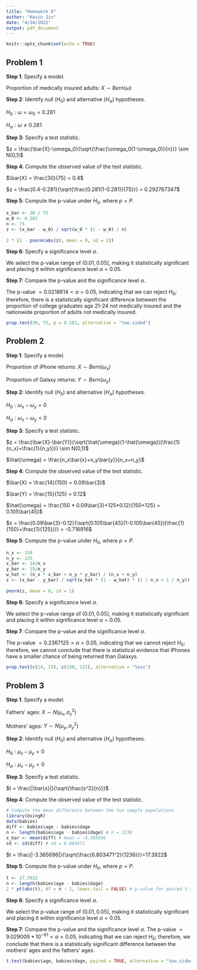 ```yaml
---
title: "Homework 8"
author: "Kevin Jin"
date: "4/24/2022"
output: pdf_document
---
```


```r
knitr::opts_chunk$set(echo = TRUE)
```

## Problem 1
**Step 1**: Specify a model.

Proportion of medically insured adults: $X \sim Bern(\omega)$ 

**Step 2**: Identify null ($H_0$) and alternative ($H_\alpha$) hypotheses.

$H_0: \omega = \omega_0 = 0.281$

$H_\alpha: \omega \neq 0.281$

**Step 3**: Specify a test statistic.

$z = \frac{\bar{X}-\omega_0}{\sqrt{\frac{\omega_0(1-\omega_0)}{n}}} \sim N(0,1)$

**Step 4**: Compute the observed value of the test statistic.

$\bar{X} = \frac{30}{75} = 0.4$

$z = \frac{0.4-0.281}{\sqrt{\frac{0.281(1-0.281)}{75}}} = 0.292767347$

**Step 5**: Compute the p-value under $H_0$, where $p=P$.

```r
x_bar <- 30 / 75
w_0 <- 0.281
n <- 75
z <- (x_bar - w_0) / sqrt(w_0 * (1 - w_0) / n) 
  
2 * (1 - pnorm(abs(z), mean = 0, sd = 1))
```

**Step 6**: Specify a significance level $\alpha$.

We select the p-value range of $(0.01, 0.05]$, making it statistically 
significant and placing it within significance level $\alpha = 0.05$.

**Step 7**: Compare the p-value and the significance level $\alpha$.

The p-value $= 0.0218614 < \alpha = 0.05$, indicating that we can reject $H_0$; 
therefore, there is a statistically significant difference between the 
proportion of college graduates age 21-24 not medically insured and the
nationwide proportion of adults not medically insured.

```r
prop.test(30, 75, p = 0.281, alternative = "two.sided")
```

## Problem 2
**Step 1**: Specify a model.

Proportion of iPhone returns: $X \sim Bern(\omega_x)$ 

Proportion of Galaxy returns: $Y \sim Bern(\omega_y)$ 

**Step 2**: Identify null ($H_0$) and alternative ($H_\alpha$) hypotheses.

$H_0: \omega_x - \omega_y = 0$

$H_\alpha: \omega_x - \omega_y < 0$

**Step 3**: Specify a test statistic.

$z = \frac{\bar{X}-\bar{Y}}{\sqrt{\hat{\omega}(1-\hat{\omega})(\frac{1}{n_x}+\frac{1}{n_y})}} \sim N(0,1)$

$\hat{\omega} = \frac{n_x\bar{x}+n_y\bar{y}}{n_x+n_y}$

**Step 4**: Compute the observed value of the test statistic.

$\bar{X} = \frac{14}{150} = 0.09\bar{3}$

$\bar{Y} = \frac{15}{125} = 0.12$

$\hat{\omega} = \frac{150 * 0.09\bar{3}+125*0.12}{150+125} = 0.105\bar{45}$

$z = \frac{0.09\bar{3}-0.12}{\sqrt{0.105\bar{45}(1-0.105\bar{45})(\frac{1}{150}+\frac{1}{125})}} = -0.716916$

**Step 5**: Compute the p-value under $H_0$, where $p=P$.

```r
n_x <- 150
n_y <- 125
x_bar <- 14/n_x
y_bar <- 15/n_y
w_hat <- (n_x * x_bar + n_y * y_bar) / (n_x + n_y)
z <- (x_bar - y_bar) / sqrt(w_hat * (1 - w_hat) * (1 / n_x + 1 / n_y)) 
  
pnorm(z, mean = 0, sd = 1)
```

**Step 6**: Specify a significance level $\alpha$.

We select the p-value range of $(0.01, 0.05]$, making it statistically 
significant and placing it within significance level $\alpha = 0.05$.

**Step 7**: Compare the p-value and the significance level $\alpha$.

The p-value $= 0.2367125 > \alpha = 0.05$, indicating that we cannot reject 
$H_0$; therefore, we cannot conclude that there is statistical evidence that 
iPhones have a smaller chance of being returned than Galaxys.

```r
prop.test(c(14, 15), c(150, 125), alternative = "less")
```

## Problem 3
**Step 1**: Specify a model.

Fathers' ages: $X \sim N(\mu_x,\sigma^2_x)$ 

Mothers' ages: $Y \sim N(\mu_y,\sigma^2_y)$ 

**Step 2**: Identify null ($H_0$) and alternative ($H_\alpha$) hypotheses.

$H_0: \mu_x - \mu_y = 0$

$H_\alpha: \mu_x - \mu_y < 0$

**Step 3**: Specify a test statistic.

$t = \frac{|\bar{x}|}{\sqrt{\frac{s^2}{n}}}$

**Step 4**: Compute the observed value of the test statistic.
```r
# Compute the mean difference between the two sample populations
library(UsingR)
data(babies)
diff <- babies$age - babies$dage
n <- length(babies$age - babies$dage) # n = 1236
x_bar <- mean(diff) # mean = -3.365696
sd <- sd(diff) # sd = 6.803471
```

$t = \frac{|-3.365696|}{\sqrt{\frac{6.803471^2}{1236}}}=17.3922$

**Step 5**: Compute the p-value under $H_0$, where $p=P$.
```r
t <- 17.3922
n <- length(babies$age - babies$dage)
2 * pt(abs(t), df = n - 1, lower.tail = FALSE) # p-value for paired t-test
```

**Step 6**: Specify a significance level $\alpha$.

We select the p-value range of $(0.01, 0.05]$, making it statistically 
significant and placing it within significance level $\alpha = 0.05$.

**Step 7**: Compare the p-value and the significance level $\alpha$.
The p-value $= 9.029009*10^{-61} < \alpha = 0.05$, indicating that we can reject 
$H_0$; therefore, we conclude that there is a statistically significant
difference between the mothers' ages and the fathers' ages.

```r
t.test(babies$age, babies$dage, paired = TRUE, alternative = "two.sided")
```
